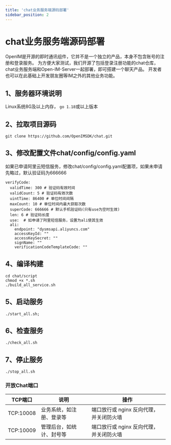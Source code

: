 ```yaml
---
title: 'chat业务服务端源码部署'
sidebar_position: 2
---
```


# chat业务服务端源码部署



OpenIM是开源的即时通讯组件，它并不是一个独立的产品，本身不包含账号的注册和登录服务。
为方便大家测试，我们开源了包括登录注册功能的chat仓库，chat业务服务端和Open-IM-Server一起部署，即可搭建一个聊天产品。
开发者也可以在此基础上开发朋友圈等IM之外的其他业务功能。


## 1、服务器环境说明
Linux系统8G及以上内存，
`go 1.18`或以上版本


## 2、拉取项目源码

```
git clone https://github.com/OpenIMSDK/chat.git
```

## 3、修改配置文件chat/config/config.yaml


如果已申请阿里云短信服务，修改chat/config/config.yaml配置项，如果未申请先略过，默认验证码为666666

```
verifyCode:
  validTime: 300 # 验证码有效时间
  validCount: 5 # 验证码有效次数
  uintTime: 86400 # 单位时间间隔
  maxCount: 10 # 单位时间内最大获取次数
  superCode: 666666 # 默认手机验证码(只有use为空时生效)
  len: 6 # 验证码长度
  use:  # 如申请了阿里短信服务，设置为ali使其生效
  ali:
    endpoint: "dysmsapi.aliyuncs.com"
    accessKeyId: ""
    accessKeySecret: ""
    signName: ""
    verificationCodeTemplateCode: ""

```




## 4、编译构建

```
cd chat/script
chmod +x *.sh
./build_all_service.sh
```


## 5、启动服务
```
./start_all.sh; 
```

## 6、检查服务

```
./check_all.sh
```

## 7、停止服务
```
./stop_all.sh
```




### 开放Chat端口

| TCP端口                        | 说明                                                  | 操作                                  |
| ------------------------------ | ----------------------------------------------------- | ------------------------------------- |
| TCP:10008                      | 业务系统，如注册、登录等       				         | 端口放行或 nginx 反向代理，并关闭防火墙 |
| TCP:10009                      | 管理后台，如统计、封号等                              | 端口放行或 nginx 反向代理，并关闭防火墙 |

	